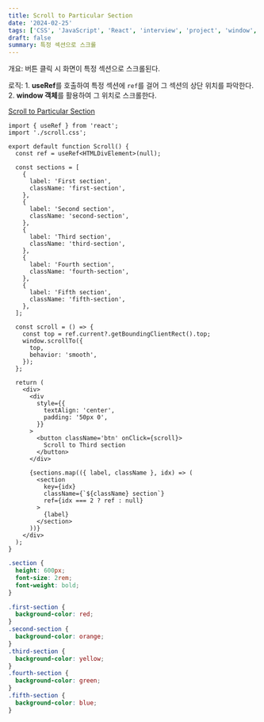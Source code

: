 ```yaml
---
title: Scroll to Particular Section
date: '2024-02-25'
tags: ['CSS', 'JavaScript', 'React', 'interview', 'project', 'window', 'hook']
draft: false
summary: 특정 섹션으로 스크롤
---
```


개요: 버튼 클릭 시 화면이 특정 섹션으로 스크롤된다.

로직: 1. **useRef**를 호출하여 특정 섹션에 `ref`를 걸어 그 섹션의 상단 위치를 파악한다. 2. **window 객체**를 활용하여 그 위치로 스크롤한다.

[Scroll to Particular Section](https://coding-interview-prep.vercel.app/scroll-to-particular-section)

```tsx:src/components/Scroll/scroll.tsx
import { useRef } from 'react';
import './scroll.css';

export default function Scroll() {
  const ref = useRef<HTMLDivElement>(null);

  const sections = [
    {
      label: 'First section',
      className: 'first-section',
    },
    {
      label: 'Second section',
      className: 'second-section',
    },
    {
      label: 'Third section',
      className: 'third-section',
    },
    {
      label: 'Fourth section',
      className: 'fourth-section',
    },
    {
      label: 'Fifth section',
      className: 'fifth-section',
    },
  ];

  const scroll = () => {
    const top = ref.current?.getBoundingClientRect().top;
    window.scrollTo({
      top,
      behavior: 'smooth',
    });
  };

  return (
    <div>
      <div
        style={{
          textAlign: 'center',
          padding: '50px 0',
        }}
      >
        <button className='btn' onClick={scroll}>
          Scroll to Third section
        </button>
      </div>

      {sections.map(({ label, className }, idx) => (
        <section
          key={idx}
          className={`${className} section`}
          ref={idx === 2 ? ref : null}
        >
          {label}
        </section>
      ))}
    </div>
  );
}
```

```css:src/components/Scroll/scroll.css
.section {
  height: 600px;
  font-size: 2rem;
  font-weight: bold;
}

.first-section {
  background-color: red;
}
.second-section {
  background-color: orange;
}
.third-section {
  background-color: yellow;
}
.fourth-section {
  background-color: green;
}
.fifth-section {
  background-color: blue;
}
```